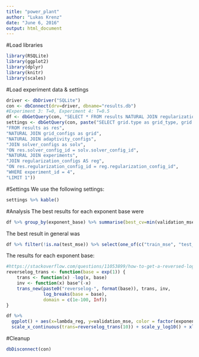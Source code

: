```yaml
---
title: "power_plant"
author: "Lukas Krenz"
date: "June 6, 2016"
output: html_document
---
```


#Load libraries

```r
library(RSQLite)
library(ggplot2)
library(dplyr)
library(knitr)
library(scales)
```
#Load experiment data & settings
```r
driver <- dbDriver("SQLite")
con <- dbConnect(drv=driver, dbname="results.db")
#Experiment 3: T=0, Experiment 4: T=0.5
df <- dbGetQuery(con, "SELECT * FROM results NATURAL JOIN regularization_configs WHERE experiment_id = 4")
settings <- dbGetQuery(con, paste("SELECT grid.type as grid_type, grid.level as grid_level, grid.T as grid_T, num_refinements, solv.max_iterations, solv.epsilon, dataset, reg.type",
"FROM results as res",
"NATURAL JOIN grid_configs as grid",
"NATURAL JOIN adaptivity_configs",
"JOIN solver_configs as solv",
"ON res.solver_config_id = solv.solver_config_id",
"NATURAL JOIN experiments",
"JOIN regularization_configs AS reg",
"ON res.regularization_config_id = reg.regularization_config_id",
"WHERE experiment_id = 4",
"LIMIT 1"))
```

#Settings
We use the following settings:
```r
settings %>% kable()
```

#Analysis
The best results for each exponent base were
```r
df %>% group_by(exponent_base) %>% summarise(best_cv=min(validation_mse)) %>% kable()
```

The best result in general was 
```r
df %>% filter(!is.na(test_mse)) %>% select(one_of(c("train_mse", "test_mse", "train_r2", "test_r2"))) %>% kable()
```

The results for each exponent base:

```r
#https://stackoverflow.com/questions/11053899/how-to-get-a-reversed-log10-scale-in-ggplot2
reverselog_trans <- function(base = exp(1)) {
    trans <- function(x) -log(x, base)
    inv <- function(x) base^(-x)
    trans_new(paste0("reverselog-", format(base)), trans, inv, 
              log_breaks(base = base), 
              domain = c(1e-100, Inf))
}

df %>% 
  ggplot() + aes(x=lambda_reg, y=validation_mse, color = factor(exponent_base)) + geom_point() + 
  scale_x_continuous(trans=reverselog_trans(10)) + scale_y_log10() + xlab("λ") + ylab("CV-MSE") + ggtitle("Mean error for different λ")
```

#Cleanup
```r
dbDisconnect(con)
```

